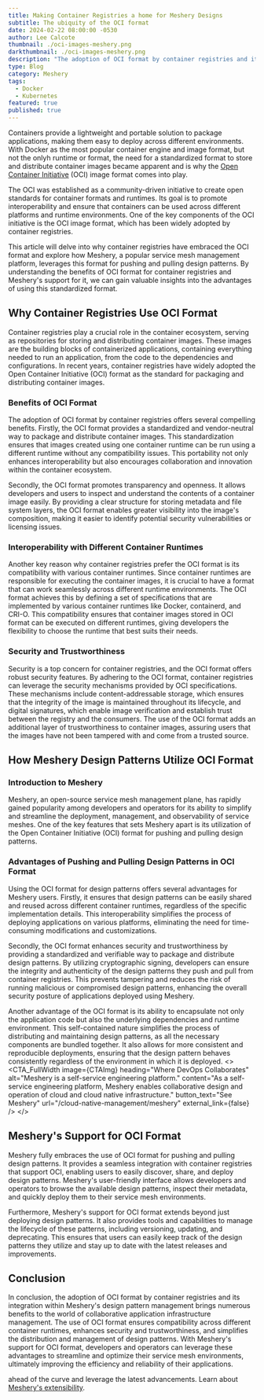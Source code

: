 ```yaml
---
title: Making Container Registries a home for Meshery Designs
subtitle: The ubiquity of the OCI format
date: 2024-02-22 08:00:00 -0530
author: Lee Calcote
thumbnail: ./oci-images-meshery.png
darkthumbnail: ./oci-images-meshery.png
description: "The adoption of OCI format by container registries and its integration within Meshery's design pattern management brings numerous benefits to the world of collaborative application infrastructure management."
type: Blog
category: Meshery
tags:
  - Docker
  - Kubernetes
featured: true
published: true
---
```



<BlogWrapper>
<p>Containers provide a lightweight and portable solution to package applications, making them easy to deploy across different environments. With Docker as the most popular container engine and image format, but not the onlyh runtime or format, the need for a standardized format to store and distribute container images became apparent and is why the <a href="https://opencontainers.org">Open Container Initiative</a> (OCI) image format comes into play.</p>

The OCI was established as a community-driven initiative to create open standards for container formats and runtimes. Its goal is to promote interoperability and ensure that containers can be used across different platforms and runtime environments. One of the key components of the OCI initiative is the OCI image format, which has been widely adopted by container registries.

<div class="intro"><p>
This article will delve into why container registries have embraced the OCI format and explore how Meshery, a popular service mesh management platform, leverages this format for pushing and pulling design patterns. By understanding the benefits of OCI format for container registries and Meshery's support for it, we can gain valuable insights into the advantages of using this standardized format.
</p></div>

## Why Container Registries Use OCI Format

Container registries play a crucial role in the container ecosystem, serving as repositories for storing and distributing container images. These images are the building blocks of containerized applications, containing everything needed to run an application, from the code to the dependencies and configurations. In recent years, container registries have widely adopted the Open Container Initiative (OCI) format as the standard for packaging and distributing container images.

### Benefits of OCI Format

The adoption of OCI format by container registries offers several compelling benefits. Firstly, the OCI format provides a standardized and vendor-neutral way to package and distribute container images. This standardization ensures that images created using one container runtime can be run using a different runtime without any compatibility issues. This portability not only enhances interoperability but also encourages collaboration and innovation within the container ecosystem.

Secondly, the OCI format promotes transparency and openness. It allows developers and users to inspect and understand the contents of a container image easily. By providing a clear structure for storing metadata and file system layers, the OCI format enables greater visibility into the image's composition, making it easier to identify potential security vulnerabilities or licensing issues.

### Interoperability with Different Container Runtimes

Another key reason why container registries prefer the OCI format is its compatibility with various container runtimes. Since container runtimes are responsible for executing the container images, it is crucial to have a format that can work seamlessly across different runtime environments. The OCI format achieves this by defining a set of specifications that are implemented by various container runtimes like Docker, containerd, and CRI-O. This compatibility ensures that container images stored in OCI format can be executed on different runtimes, giving developers the flexibility to choose the runtime that best suits their needs.

### Security and Trustworthiness

Security is a top concern for container registries, and the OCI format offers robust security features. By adhering to the OCI format, container registries can leverage the security mechanisms provided by OCI specifications. These mechanisms include content-addressable storage, which ensures that the integrity of the image is maintained throughout its lifecycle, and digital signatures, which enable image verification and establish trust between the registry and the consumers. The use of the OCI format adds an additional layer of trustworthiness to container images, assuring users that the images have not been tampered with and come from a trusted source.

## How Meshery Design Patterns Utilize OCI Format

### Introduction to Meshery

Meshery, an open-source service mesh management plane, has rapidly gained popularity among developers and operators for its ability to simplify and streamline the deployment, management, and observability of service meshes. One of the key features that sets Meshery apart is its utilization of the Open Container Initiative (OCI) format for pushing and pulling design patterns.

### Advantages of Pushing and Pulling Design Patterns in OCI Format

Using the OCI format for design patterns offers several advantages for Meshery users. Firstly, it ensures that design patterns can be easily shared and reused across different container runtimes, regardless of the specific implementation details. This interoperability simplifies the process of deploying applications on various platforms, eliminating the need for time-consuming modifications and customizations.

Secondly, the OCI format enhances security and trustworthiness by providing a standardized and verifiable way to package and distribute design patterns. By utilizing cryptographic signing, developers can ensure the integrity and authenticity of the design patterns they push and pull from container registries. This prevents tampering and reduces the risk of running malicious or compromised design patterns, enhancing the overall security posture of applications deployed using Meshery.

Another advantage of the OCI format is its ability to encapsulate not only the application code but also the underlying dependencies and runtime environment. This self-contained nature simplifies the process of distributing and maintaining design patterns, as all the necessary components are bundled together. It also allows for more consistent and reproducible deployments, ensuring that the design pattern behaves consistently regardless of the environment in which it is deployed.
<>
<CTA_FullWidth 
  image={CTAImg}
  heading="Where DevOps Collaborates"
  alt="Meshery is a self-service engineering platform."
  content="As a self-service engineering platform, Meshery enables collaborative design and operation of cloud and cloud native infrastructure."
  button_text="See Meshery"
  url="/cloud-native-management/meshery"
  external_link={false}
/>
</>
## Meshery's Support for OCI Format

Meshery fully embraces the use of OCI format for pushing and pulling design patterns. It provides a seamless integration with container registries that support OCI, enabling users to easily discover, share, and deploy design patterns. Meshery's user-friendly interface allows developers and operators to browse the available design patterns, inspect their metadata, and quickly deploy them to their service mesh environments.

Furthermore, Meshery's support for OCI format extends beyond just deploying design patterns. It also provides tools and capabilities to manage the lifecycle of these patterns, including versioning, updating, and deprecating. This ensures that users can easily keep track of the design patterns they utilize and stay up to date with the latest releases and improvements.

## Conclusion

In conclusion, the adoption of OCI format by container registries and its integration within Meshery's design pattern management brings numerous benefits to the world of collaborative application infrastructure management. The use of OCI format ensures compatibility across different container runtimes, enhances security and trustworthiness, and simplifies the distribution and management of design patterns. With Meshery's support for OCI format, developers and operators can leverage these advantages to streamline and optimize their service mesh environments, ultimately improving the efficiency and reliability of their applications.



ahead of the curve and leverage the latest advancements. Learn about <a href="https://docs.meshery.io/extensibility">Meshery's extensibility</a>. 




</BlogWrapper>